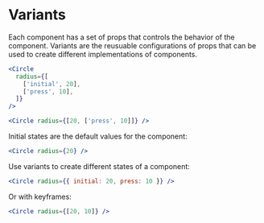 # Variants

Each component has a set of props that controls the behavior of the component. Variants are the reusuable configurations of props that can be used to create different implementations of components.

```jsx
<Circle
  radius={[
    ['initial', 20],
    ['press', 10],
  ]}
/>
```

```jsx
<Circle radius={[20, ['press', 10]]} />
```

Initial states are the default values for the component:

```jsx
<Circle radius={20} />
```

Use variants to create different states of a component:

```jsx
<Circle radius={{ initial: 20, press: 10 }} />
```

Or with keyframes:

```jsx
<Circle radius={[20, 10]} />
```
